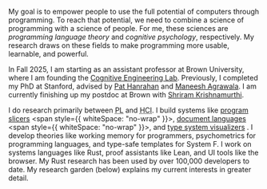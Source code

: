 
My goal is to empower people to use the full potential of computers through programming.
To reach that potential, we need to combine a science of programming with a science of people.
For me, these sciences are *programming language theory* and *cognitive psychology*, respectively.
My research draws on these fields to make programming more usable, learnable, and powerful.

In Fall 2025, I am starting as an assistant professor at Brown University, where I am founding the [Cognitive Engineering Lab].
Previously, I completed my PhD at Stanford, advised by [Pat Hanrahan] and [Maneesh Agrawala].
I am currently finishing up my postdoc at Brown with [Shriram Krishnamurthi].

I do research primarily between <abbr title="Programming Languages">PL</abbr> and <abbr title="Human-Computer Interaction">HCI</abbr>.
I build systems like [program slicers][flowistry] <span style={{ whiteSpace: "no-wrap" }}><StarCount repo="willcrichton/flowistry" />,</span> [document languages][nota] <span style={{ whiteSpace: "no-wrap" }}><StarCount repo="nota-lang/nota" />,</span> and [type system visualizers][aquascope] <StarCount repo="cognitive-engineering-lab/aquascope" />.
I develop theories like <Ref id="cah:wm-tracing">working memory for programmers</Ref>, <Ref id="ck:profiling-learning">psychometrics for programming languages</Ref>, and <Ref id="ck:document-calculus">type-safe templates for <span className="nobr">System F</span></Ref>.
I work on systems languages like <Ref id="sec-rust">Rust</Ref>, proof assistants like <Ref id="sec-proofs">Lean</Ref>, and <abbr>UI</abbr> tools like <Ref id="sec-browser">the browser</Ref>.
My Rust research has been used by over 100,000 developers to date. My research garden (below) explains my current interests in greater detail.

[Cognitive Engineering Lab]: https://cel.cs.brown.edu/
[Pat Hanrahan]: https://amturing.acm.org/award_winners/hanrahan_4652251.cfm
[Maneesh Agrawala]: https://graphics.stanford.edu/~maneesh/
[Shriram Krishnamurthi]: https://cs.brown.edu/~sk/
[flowistry]: https://github.com/willcrichton/flowistry/
[nota]: https://nota-lang.org/
[aquascope]: https://cognitive-engineering-lab.github.io/aquascope/